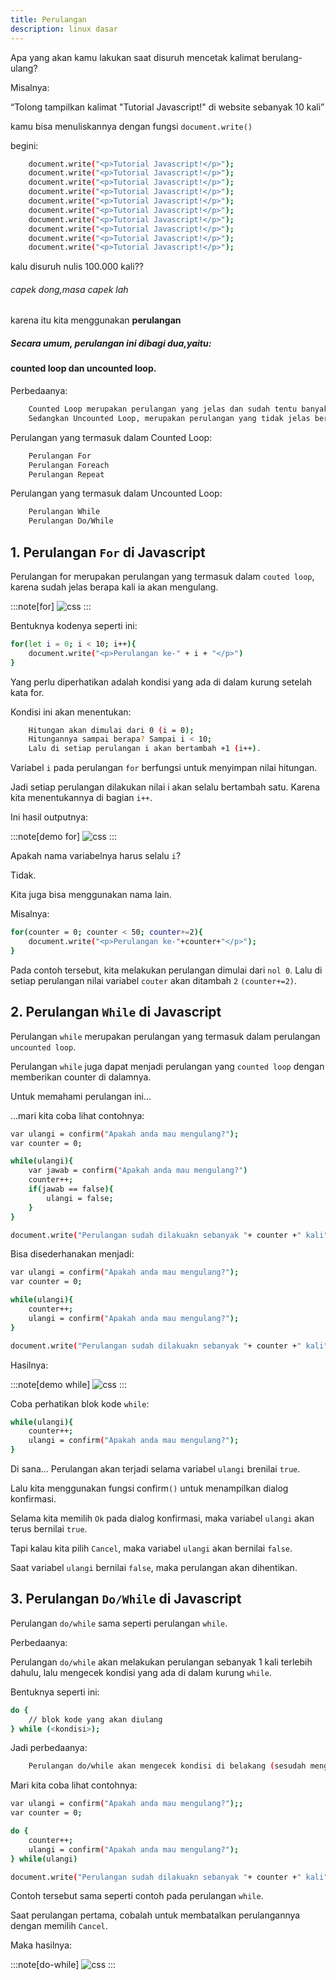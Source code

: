 ```yaml
---
title: Perulangan
description: linux dasar
---
```



Apa yang akan kamu lakukan saat disuruh mencetak kalimat berulang-ulang?

Misalnya:

“Tolong tampilkan kalimat "Tutorial Javascript!" di website sebanyak 10 kali”

kamu bisa menuliskannya dengan fungsi ```document.write()```

begini:

```sh
    document.write("<p>Tutorial Javascript!</p>");
    document.write("<p>Tutorial Javascript!</p>");
    document.write("<p>Tutorial Javascript!</p>");
    document.write("<p>Tutorial Javascript!</p>");
    document.write("<p>Tutorial Javascript!</p>");
    document.write("<p>Tutorial Javascript!</p>");
    document.write("<p>Tutorial Javascript!</p>");
    document.write("<p>Tutorial Javascript!</p>");
    document.write("<p>Tutorial Javascript!</p>");
    document.write("<p>Tutorial Javascript!</p>");
```

kalu disuruh nulis 100.000 kali??

###### capek dong,masa capek lah

karena itu kita menggunakan **perulangan**


##### Secara umum, perulangan ini dibagi dua,yaitu: 

#### counted loop dan uncounted loop.

Perbedaanya:

```sh
    Counted Loop merupakan perulangan yang jelas dan sudah tentu banyak perulangannya.
    Sedangkan Uncounted Loop, merupakan perulangan yang tidak jelas berapa kali ia harus mengulang.
```

Perulangan yang termasuk dalam Counted Loop:
```sh
    Perulangan For
    Perulangan Foreach
    Perulangan Repeat
```

Perulangan yang termasuk dalam Uncounted Loop:
```sh
    Perulangan While
    Perulangan Do/While
```

## 1. Perulangan ```For``` di Javascript

Perulangan for merupakan perulangan yang termasuk dalam ```couted loop```, karena sudah jelas berapa kali ia akan mengulang.

:::note[for]
<img src={foor.src} alt="css" />
:::


Bentuknya kodenya seperti ini:

```sh
for(let i = 0; i < 10; i++){
    document.write("<p>Perulangan ke-" + i + "</p>")
}
```

Yang perlu diperhatikan adalah kondisi yang ada di dalam kurung setelah kata for.

Kondisi ini akan menentukan:

```sh
    Hitungan akan dimulai dari 0 (i = 0);
    Hitungannya sampai berapa? Sampai i < 10;
    Lalu di setiap perulangan i akan bertambah +1 (i++).
```

Variabel ```i``` pada perulangan ```for``` berfungsi untuk menyimpan nilai hitungan.

Jadi setiap perulangan dilakukan nilai i akan selalu bertambah satu. Karena kita menentukannya di bagian ```i++```.

Ini hasil outputnya:

:::note[demo for]
<img src={fooor.src} alt="css" />
:::

Apakah nama variabelnya harus selalu ```i```?

Tidak.

Kita juga bisa menggunakan nama lain.

Misalnya:

```sh
for(counter = 0; counter < 50; counter+=2){
    document.write("<p>Perulangan ke-"+counter+"</p>");
}
```

Pada contoh tersebut, kita melakukan perulangan dimulai dari ```nol 0```. Lalu di setiap perulangan nilai variabel ```couter``` akan ditambah ```2``` ```(counter+=2)```.

## 2. Perulangan ```While``` di Javascript

Perulangan ```while``` merupakan perulangan yang termasuk dalam perulangan ```uncounted loop```.

Perulangan ```while``` juga dapat menjadi perulangan yang ```counted loop``` dengan memberikan counter di dalamnya.

Untuk memahami perulangan ini…

…mari kita coba lihat contohnya:

```sh
var ulangi = confirm("Apakah anda mau mengulang?");
var counter = 0;

while(ulangi){
    var jawab = confirm("Apakah anda mau mengulang?")
    counter++;
    if(jawab == false){
        ulangi = false;
    }
}

document.write("Perulangan sudah dilakuakn sebanyak "+ counter +" kali");
```

Bisa disederhanakan menjadi:

```sh
var ulangi = confirm("Apakah anda mau mengulang?");
var counter = 0;

while(ulangi){
    counter++;
    ulangi = confirm("Apakah anda mau mengulang?");
}

document.write("Perulangan sudah dilakuakn sebanyak "+ counter +" kali");
```

Hasilnya:

:::note[demo while]
<img src={whilee.src} alt="css" />
:::

Coba perhatikan blok kode ```while```:

```sh
while(ulangi){
    counter++;
    ulangi = confirm("Apakah anda mau mengulang?");
}
```

Di sana… Perulangan akan terjadi selama variabel ```ulangi``` brenilai ```true```.

Lalu kita menggunakan fungsi confirm```()``` untuk menampilkan dialog konfirmasi.

Selama kita memilih ```Ok``` pada dialog konfirmasi, maka variabel ```ulangi``` akan terus bernilai ```true```.

Tapi kalau kita pilih ```Cancel```, maka variabel ```ulangi``` akan bernilai ```false```.

Saat variabel ```ulangi``` bernilai ```false```, maka perulangan akan dihentikan.

## 3. Perulangan ```Do/While``` di Javascript

Perulangan ```do/while``` sama seperti perulangan ```while```.

Perbedaanya:

Perulangan ```do/while``` akan melakukan perulangan sebanyak 1 kali terlebih dahulu, lalu mengecek kondisi yang ada di dalam kurung ```while```.

Bentuknya seperti ini:

```sh
do {
    // blok kode yang akan diulang
} while (<kondisi>);
```

Jadi perbedaanya:

```sh
    Perulangan do/while akan mengecek kondisi di belakang (sesudah mengulang), sedangkan while akan mencek kondisi di depan atau awal (sbelum mengulang).
```

Mari kita coba lihat contohnya:

```sh
var ulangi = confirm("Apakah anda mau mengulang?");;
var counter = 0;

do {
    counter++;
    ulangi = confirm("Apakah anda mau mengulang?");
} while(ulangi)

document.write("Perulangan sudah dilakuakn sebanyak "+ counter +" kali");
```

Contoh tersebut sama seperti contoh pada perulangan ```while```.

Saat perulangan pertama, cobalah untuk membatalkan perulangannya dengan memilih ```Cancel```.

Maka hasilnya:

:::note[do-while]
<img src={dowel.src} alt="css" />
:::